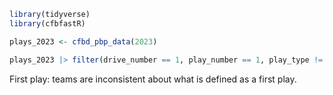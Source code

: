 ```r
library(tidyverse)
library(cfbfastR)
```


```r
plays_2023 <- cfbd_pbp_data(2023)
```


```r
plays_2023 |> filter(drive_number == 1, play_number == 1, play_type != 'Kickoff') |> distinct(home, play_type)
```
First play: teams are inconsistent about what is defined as a first play. 
